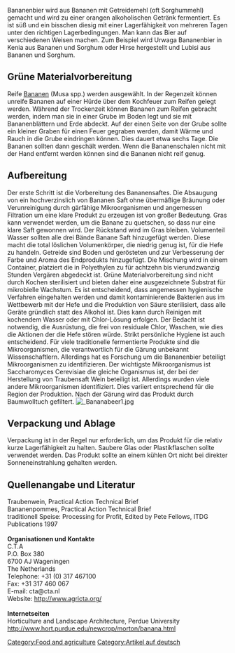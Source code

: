 {{Lang|[[Bananenbier|Deutsch]] - [[Banana beer (Practical Action Brief)|English]]}}


{{Trans validate|[[Banana beer (Practical Action Brief)]]}}
{{Translation validate - German|[[Banana beer (Practical Action Brief)]]}}


Bananenbier wird aus Bananen mit Getreidemehl (oft Sorghummehl) gemacht und wird zu einer orangen alkoholischen Getränk fermentiert. Es ist süß und ein bisschen diesig mit einer Lagerfähigkeit von mehreren Tagen unter den richtigen Lagerbedingungen. Man kann das Bier auf verschiedenen Weisen machen. Zum Beispiel wird Urwaga Bananenbier in Kenia aus Bananen und Sorghum oder Hirse hergestellt und Lubisi aus Bananen und Sorghum.

== Grüne Materialvorbereitung ==


Reife [[Bananas|Bananen]] (Musa spp.) werden ausgewählt. In der Regenzeit können unreife Bananen auf einer Hürde über dem Kochfeuer zum Reifen gelegt werden. Während der Trockenzeit können Bananen zum Reifen gebracht werden, indem man sie in einer Grube im Boden legt und sie mit Bananenblättern und Erde abdeckt. Auf der einen Seite von der Grube sollte ein kleiner Graben für einen Feuer gegraben werden, damit Wärme und Rauch in die Grube eindringen können. Dies dauert etwa sechs Tage. Die Bananen sollten dann geschält werden. Wenn die Bananenschalen nicht mit der Hand entfernt werden können sind die Bananen nicht reif genug.

==Aufbereitung==

Der erste Schritt ist die Vorbereitung des Bananensaftes. Die Absaugung von ein hochverzinslich von Bananen Saft ohne übermäßige Bräunung oder Verunreinigung durch gärfähige Mikroorganismen und angemessen Filtration um eine klare Produkt zu erzeugen ist von großer Bedeutung. Gras kann verwendet werden, um die Banane zu quetschen, so dass nur eine klare Saft gewonnen wird. Der Rückstand wird im Gras bleiben. Volumenteil Wasser sollten alle drei Bände Banane Saft hinzugefügt werden. Diese macht die total löslichen Volumenkörper, die niedrig genug ist, für die Hefe zu handeln. Getreide sind Boden und gerösteten und zur Verbesserung der Farbe und Aroma des Endprodukts hinzugefügt. Die Mischung wird in einem Container, platziert die in Polyethylen zu für achtzehn bis vierundzwanzig Stunden Vergären abgedeckt ist. Grüne Materialvorbereitung sind nicht durch Kochen sterilisiert und bieten daher eine ausgezeichnete Substrat für mikrobielle Wachstum. Es ist entscheidend, dass angemessen hygienische Verfahren eingehalten werden und damit kontaminierende Bakterien aus im Wettbewerb mit der Hefe und die Produktion von Säure sterilisiert, dass alle Geräte gründlich statt des Alkohol ist. Dies kann durch Reinigen mit kochendem Wasser oder mit Chlor-Lösung erfolgen. Der Bedacht ist notwendig, die Ausrüstung, die frei von residuale Chlor, Waschen, wie dies die Aktionen der die Hefe stören würde. Strikt persönliche Hygiene ist auch entscheidend. Für viele traditionelle fermentierte Produkte sind die Mikroorganismen, die verantwortlich für die Gärung unbekannt Wissenschaftlern. Allerdings hat es Forschung um die Bananenbier beteiligt Mikroorganismen zu identifizieren. Der wichtigste Mikroorganismus ist Saccharomyces Cerevisiae die gleiche Organismus ist, der bei der Herstellung von Traubensaft Wein beteiligt ist. Allerdings wurden viele andere Mikroorganismen identifiziert. Dies variiert entsprechend für die Region der Produktion. Nach der Gärung wird das Produkt durch Baumwolltuch gefiltert. [[Image: Bananabeer1.jpg|thumb]]

== Verpackung und Ablage ==

Verpackung ist in der Regel nur erforderlich, um das Produkt für die relativ kurze Lagerfähigkeit zu halten. Saubere Glas oder Plastikflaschen sollte verwendet werden. Das Produkt sollte an einem kühlen Ort nicht bei direkter Sonneneinstrahlung gehalten werden.

== Quellenangabe und Literatur ==
Traubenwein, Practical Action Technical Brief<br>
Bananenpommes, Practical Action Technical Brief <br>
traditionell Speise: Processing for Profit, Edited by Pete Fellows, ITDG Publications 1997  
<br>
<br>
'''Organisationen und Kontakte'''<br>
C.T.A<br>
P.O. Box 380 <br>
6700 AJ Wageningen <br>
The Netherlands <br>
Telephone: +31 (0) 317 467100 <br>
Fax: +31 317 460 067 <br>
E-mail: cta@cta.nl <br>
Website: http://www.agricta.org/
<br>
<br> 
'''Internetseiten''' 
<br>
Horticulture and Landscape Architecture, Perdue University<br> 
http://www.hort.purdue.edu/newcrop/morton/banana.html

[[Category:Food and agriculture]]


[[Category:Artikel auf deutsch]]